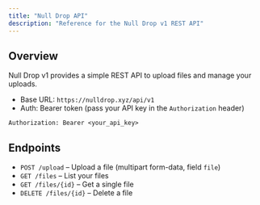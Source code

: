 ```yaml
---
title: "Null Drop API"
description: "Reference for the Null Drop v1 REST API"
---
```


## Overview

Null Drop v1 provides a simple REST API to upload files and manage your uploads.

- Base URL: `https://nulldrop.xyz/api/v1`
- Auth: Bearer token (pass your API key in the `Authorization` header)

```http
Authorization: Bearer <your_api_key>
```

## Endpoints

- `POST /upload` – Upload a file (multipart form-data, field `file`)
- `GET /files` – List your files
- `GET /files/{id}` – Get a single file
- `DELETE /files/{id}` – Delete a file